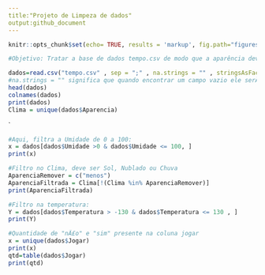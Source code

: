 ```yaml
---
title:"Projeto de Limpeza de dados"
output:github_document
---
```


```r
knitr::opts_chunk$set(echo= TRUE, results = 'markup', fig.path="figures/")
```

```r
#Objetivo: Tratar a base de dados tempo.csv de modo que a aparência deve ser sol,nublado ou chuva, umidade de 0 a 100, jogar sim/não , temperatura de -130 ate 130 positivo, tratar valores não existentes, caso existam.
```
```r
dados=read.csv("tempo.csv" , sep = ";" , na.strings = "" , stringsAsFactors = T , fileEncoding ="UTF-8")
#na.strings = "" significa que quando encontrar um campo vazio ele serÃ¡ tratado como NA(nÃ£o disponÃ­vel)
head(dados)
colnames(dados)
print(dados)
Clima = unique(dados$Aparencia)
```

`
```r
#Aqui, filtra a Umidade de 0 a 100:
x = dados[dados$Umidade >0 & dados$Umidade <= 100, ]
print(x)
```
```r
#Filtro no Clima, deve ser Sol, Nublado ou Chuva
AparenciaRemover = c("menos")
AparenciaFiltrada = Clima[!(Clima %in% AparenciaRemover)]
print(AparenciaFiltrada)

```
```r
#Filtro na temperatura:
Y = dados[dados$Temperatura > -130 & dados$Temperatura <= 130 , ]
print(Y)
```
```r
#Quantidade de "nÃ£o" e "sim" presente na coluna jogar
x = unique(dados$Jogar)
print(x)
qtd=table(dados$Jogar)
print(qtd)

```


